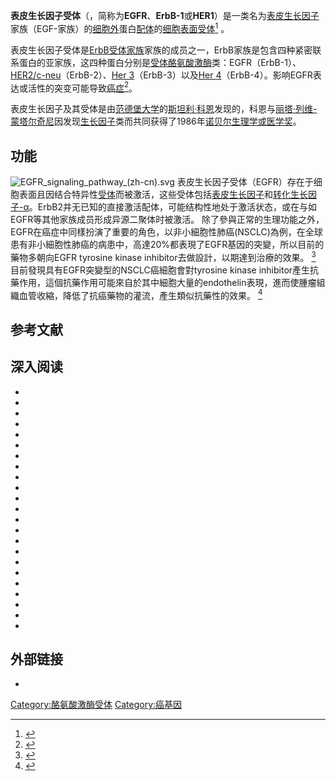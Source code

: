 {{PBB|geneid=1956}}
'''表皮生长因子受体'''（{{lang-en|epidermal growth factor receptor}}，简称为'''EGFR'''、'''ErbB-1'''或'''HER1'''）是一类名为[[表皮生长因子|表皮生长因子]]家族（EGF-家族）的[[细胞外|细胞外]]蛋白[[配体_(生物化学)|配体]]的[[细胞膜|细胞表面]][[受体_(生物化学)|受体]]<ref name="pmid15142631">{{cite journal | author = Herbst RS | title = Review of epidermal growth factor receptor biology | journal = Int. J. Radiat. Oncol. Biol. Phys. | volume = 59 | issue = 2 Suppl | pages = 21–6 | year = 2004 | pmid = 15142631 | doi = 10.1016/j.ijrobp.2003.11.041 }}</ref> 。

表皮生长因子受体是[[ErbB|ErbB受体家族]]家族的成员之一，ErbB家族是包含四种紧密联系蛋白的亚家族，这四种蛋白分别是[[受体酪氨酸激酶|受体酪氨酸激酶]]类：EGFR（ErbB-1）、[[HER2/neu|HER2/c-neu]]（ErbB-2）、[[ERBB3|Her 3]]（ErbB-3）以及[[Her_4|Her 4]]（ErbB-4）。影响EGFR表达或活性的突变可能导致[[癌症|癌症]]<ref name="pmid17671639">{{cite journal | author = Zhang H, Berezov A, Wang Q, Zhang G, Drebin J, Murali R, Greene MI | title = ErbB receptors: from oncogenes to targeted cancer therapies | url = https://archive.org/details/sim_journal-of-clinical-investigation_2007-08_117_8/page/2051 | journal = J. Clin. Invest. | volume = 117 | issue = 8 | pages = 2051–8 | pmid = 17671639 | pmc = 1934579 | doi = 10.1172/JCI32278 |date=August 2007}}</ref>。

表皮生长因子及其受体是由[[范德堡大学|范德堡大学]]的[[斯坦利·科恩|斯坦利·科恩]]发现的，科恩与[[丽塔·列维-蒙塔尔奇尼|丽塔·列维-蒙塔尔奇尼]]因发现[[生长因子|生长因子]]类而共同获得了1986年[[诺贝尔生理学或医学奖|诺贝尔生理学或医学奖]]。

== 功能 ==
[[Image:EGFR_signaling_pathway_(zh-cn).svg|left]]
表皮生长因子受体（EGFR）存在于细胞表面且因结合特异性[[受体|受体]]而被激活，这些受体包括[[表皮生长因子|表皮生长因子]]和[[转化生长因子-α|转化生长因子-α]]。ErbB2并无已知的直接激活配体，可能结构性地处于激活状态，或在与如EGFR等其他家族成员形成异源二聚体时被激活。
除了參與正常的生理功能之外，EGFR在癌症中同樣扮演了重要的角色，以非小細胞性肺癌(NSCLC)為例，在全球患有非小細胞性肺癌的病患中，高達20%都表現了EGFR基因的突變，所以目前的藥物多朝向EGFR tyrosine kinase inhibitor去做設計，以期達到治療的效果。
<ref>{{cite journal |author1=Yuhong Lu , Yanfeng Liu , Sebastian Oeck , Gary J. Zhang , Alexander Schramm , and Peter M. Glazer |title=Hypoxia Induces Resistance to EGFR Inhibitors in Lung Cancer Cells via Upregulation of FGFR1 and the MAPK Pathway |journal=Cancer Res |date=2020-11-01|volume=80 |issue=21 |page=4655-4667 |doi=10.1158/0008-5472.CAN-20-1192}}</ref>
目前發現具有EGFR突變型的NSCLC癌細胞會對tyrosine kinase inhibitor產生抗藥作用，這個抗藥作用可能來自於其中細胞大量的endothelin表現，進而使腫瘤組織血管收縮，降低了抗癌藥物的灌流，產生類似抗藥性的效果。
<ref>{{cite journal |author1=A.A. Armour, C.L. Watkins  |title=The challenge of targeting EGFR: experience with gefitinib in non small cell lung cancer |journal=Cancer Res |date=2020-10-01|volume=80 |issue=19 |page=4023-4024 |doi=10.1158/0008-5472.CAN-20-0141}}</ref>

==参考文献==
{{Reflist|2}}

==深入阅读==
{{refbegin | 2}}
*{{cite journal | author = Carpenter G | title = Receptors for epidermal growth factor and other polypeptide mitogens | journal = Annu. Rev. Biochem. | volume = 56 | issue = 1 | pages = 881–914 | year = 1987 | pmid = 3039909 | doi = 10.1146/annurev.bi.56.070187.004313 }}
*{{cite journal | author = Boonstra J, Rijken P, Humbel B, ''et al.'' | title = The epidermal growth factor | journal = Cell Biol. Int. | volume = 19 | issue = 5 | pages = 413–30 | year = 1995 | pmid = 7640657 | doi = 10.1006/cbir.1995.1086 }}
*{{cite journal | author = Carpenter G | title = The EGF receptor: a nexus for trafficking and signaling | journal = BioEssays | volume = 22 | issue = 8 | pages = 697–707 | year = 2000 | pmid = 10918300 | doi = 10.1002/1521-1878(200008)22:8<697::AID-BIES3>3.0.CO;2-1 }}
*{{cite journal | author = Filardo EJ | title = Epidermal growth factor receptor (EGFR) transactivation by estrogen via the G-protein-coupled receptor, GPR30: a novel signaling pathway with potential significance for breast cancer | journal = J. Steroid Biochem. Mol. Biol. | volume = 80 | issue = 2 | pages = 231–8 | year = 2002 | pmid = 11897506 | doi = 10.1016/S0960-0760(01)00190-X }}
*{{cite journal | author = Tiganis T | title = Protein tyrosine phosphatases: dephosphorylating the epidermal growth factor receptor | journal = IUBMB Life | volume = 53 | issue = 1 | pages = 3–14 | year = 2002 | pmid = 12018405 | doi = 10.1080/15216540210811 }}
*{{cite journal | author = Di Fiore PP, Scita G | title = Eps8 in the midst of GTPases | journal = Int. J. Biochem. Cell Biol. | volume = 34 | issue = 10 | pages = 1178–83 | year = 2002 | pmid = 12127568 | doi = 10.1016/S1357-2725(02)00064-X }}
*{{cite journal | author = Benaim G, Villalobo A | title = Phosphorylation of calmodulin. Functional implications | journal = Eur. J. Biochem. | volume = 269 | issue = 15 | pages = 3619–31 | year = 2002 | pmid = 12153558 | doi = 10.1046/j.1432-1033.2002.03038.x }}
*{{cite journal | author = Leu TH, Maa MC | title = Functional implication of the interaction between EGF receptor and c-Src | journal = Front. Biosci. | volume = 8 | issue = 1-3 | pages = s28–38 | year = 2004 | pmid = 12456372 | doi = 10.2741/980 }}
*{{cite journal | author = Anderson NL, Anderson NG | title = The human plasma proteome: history, character, and diagnostic prospects | journal = Mol. Cell Proteomics | volume = 1 | issue = 11 | pages = 845–67 | year = 2003 | pmid = 12488461 | doi = 10.1074/mcp.R200007-MCP200 }}
*{{cite journal | author = Kari C, Chan TO, Rocha de Quadros M, Rodeck U | title = Targeting the epidermal growth factor receptor in cancer: apoptosis takes center stage | journal = Cancer Res. | volume = 63 | issue = 1 | pages = 1–5 | year = 2003 | pmid = 12517767 | doi =  }}
*{{cite journal | author = Bonaccorsi L, Muratori M, Carloni V, ''et al.'' | title = Androgen receptor and prostate cancer invasion | journal = Int. J. Androl. | volume = 26 | issue = 1 | pages = 21–5 | year = 2003 | pmid = 12534934 | doi = 10.1046/j.1365-2605.2003.00375.x }}
*{{cite journal | author = Reiter JL, Maihle NJ | title = Characterization and expression of novel 60-kDa and 110-kDa EGFR isoforms in human placenta | journal = Annals of the New York Academy of Sciences | volume = 995 | issue = 1 | pages = 39–47 | year = 2003 | pmid = 12814937 | doi = 10.1111/j.1749-6632.2003.tb03208.x }}
*{{cite journal | author = Adams TE, McKern NM, Ward CW | title = Signalling by the type 1 insulin-like growth factor receptor: interplay with the epidermal growth factor receptor | journal = Growth Factors | volume = 22 | issue = 2 | pages = 89–95 | year = 2005 | pmid = 15253384 | doi = 10.1080/08977190410001700998 }}
*{{cite journal | author = Ferguson KM | title = Active and inactive conformations of the epidermal growth factor receptor | journal = Biochem. Soc. Trans. | volume = 32 | issue = Pt 5 | pages = 742–5 | year = 2005 | pmid = 15494003 | doi = 10.1042/BST0320742 }}
*{{cite journal | author = Chao C, Hellmich MR | title = Bi-directional signaling between gastrointestinal peptide hormone receptors and epidermal growth factor receptor | journal = Growth Factors | volume = 22 | issue = 4 | pages = 261–8 | year = 2005 | pmid = 15621729 | doi = 10.1080/08977190412331286900 }}
*{{cite journal | author = Carlsson J, Ren ZP, Wester K, ''et al.'' | title = Planning for intracavitary anti-EGFR radionuclide therapy of gliomas. Literature review and data on EGFR expression | journal = J. Neurooncol. | volume = 77 | issue = 1 | pages = 33–45 | year = 2006 | pmid = 16200342 | doi = 10.1007/s11060-005-7410-z }}
*{{cite journal | author = Scartozzi M, Pierantoni C, Berardi R, ''et al.'' | title = Epidermal growth factor receptor: a promising therapeutic target for colorectal cancer | journal = Anal. Quant. Cytol. Histol. | volume = 28 | issue = 2 | pages = 61–8 | year = 2006 | pmid = 16637508 | doi =  }}
*{{cite journal | author = Prudkin L, Wistuba II | title = Epidermal growth factor receptor abnormalities in lung cancer. Pathogenetic and clinical implications | journal = Annals of diagnostic pathology | volume = 10 | issue = 5 | pages = 306–15 | year = 2006 | pmid = 16979526 | doi = 10.1016/j.anndiagpath.2006.06.011 }}
*{{cite journal | author = Ahmed SM, Salgia R | title = Epidermal growth factor receptor mutations and susceptibility to targeted therapy in lung cancer | journal = Respirology | volume = 11 | issue = 6 | pages = 687–92 | year = 2007 | pmid = 17052295 | doi = 10.1111/j.1440-1843.2006.00887.x }}
*{{cite journal | author = Zhang X, Chang A | title = Somatic mutations of the epidermal growth factor receptor and non-small-cell lung cancer | journal = J. Med. Genet. | volume = 44 | issue = 3 | pages = 166–72 | year = 2007 | pmid = 17158592 | pmc = 2598028 | doi = 10.1136/jmg.2006.046102 }}
*{{cite journal | author = Cohenuram M, Saif MW | title = Epidermal growth factor receptor inhibition strategies in pancreatic cancer: past, present and the future | journal = JOP | volume = 8 | issue = 1 | pages = 4–15 | year = 2007 | pmid = 17228128 | doi =  }}
*{{cite journal | author = Mellinghoff IK, Cloughesy TF, Mischel PS | title = PTEN-mediated resistance to epidermal growth factor receptor kinase inhibitors | journal = Clin. Cancer Res. | volume = 13 | issue = 2 Pt 1 | pages = 378–81 | year = 2007 | pmid = 17255257 | doi = 10.1158/1078-0432.CCR-06-1992 }}
*{{cite journal | author = Nakamura JL | title = The epidermal growth factor receptor in malignant gliomas: pathogenesis and therapeutic implications | journal = Expert Opin. Ther. Targets | volume = 11 | issue = 4 | pages = 463–72 | year = 2007 | pmid = 17373877 | doi = 10.1517/14728222.11.4.463 }}
{{refend}}

==外部链接==
* {{MeshName|Epidermal+Growth+Factor+Receptor|3=Epidermal Growth Factor Receptor}}

{{PDB Gallery|geneid=1956}}
{{酪氨酸激酶类|g1}}
{{癌基因}}
{{酶联受体}}
{{生长因子受体}}

[[Category:酪氨酸激酶受体|Category:酪氨酸激酶受体]]
[[Category:癌基因|Category:癌基因]]
